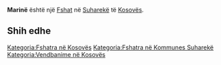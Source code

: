 {{Fshat në Kosovës
 | Emri                = Marinë
| sqi_N_name = Marinë
| sqi_N_FULL_NAME_RO = Marinë
| sqi_N_FULL_NAME_ND_RO = Marine
| sqi_N_SORT_NAME_RG = MARINE
| sqi_N_FULL_NAME_RG = Marinë
| sqi_N_FULL_NAME_ND_RG = Marine
| srp_N_name = Marina
| srp_N_FULL_NAME_RO = Marina
| srp_N_FULL_NAME_ND_RO = Marina
| srp_N_SORT_NAME_RG = MARINA
| srp_N_FULL_NAME_RG = Marina
| srp_N_FULL_NAME_ND_RG = Marina
| srp_NS_name = Марина
| srp_NS_FULL_NAME_RO = Марина
| srp_NS_FULL_NAME_ND_RO = Марина
| srp_NS_SORT_NAME_RG = МАРИНА
| srp_NS_FULL_NAME_RG = Марина
| srp_NS_FULL_NAME_ND_RG = Марина
| srp_V_name = Morina
| srp_V_FULL_NAME_RO = Morina
| srp_V_FULL_NAME_ND_RO = Morina
| srp_V_SORT_NAME_RG = MORINA
| srp_V_FULL_NAME_RG = Morina
| srp_V_FULL_NAME_ND_RG = Morina

 | Emri (Rasa dhanore) = 
 | Figura              = 
 | Shteti              = Kosovo
 | Komuna              = Suharekë
 | Kodi postar         = 
 | Sipërfaqja          = 

 | Popullsia           = 

 | Regj. i popullsisë  = 
 | Dend. e popullsisë  = 
 | Faqja zyrtare       = 
 <!--- Koordinatat ----> 
 | Gjerësia            = 42.702778
 | Gjatësia            = 20.803611
 | Lartësia            = 
}}
'''Marinë''' është një [[Fshat]] në [[Suharekë]] të [[Kosovës]].

<!-- == Gjeografia == -->
<!-- == Historia == -->
<!-- == Demografia == -->
== Shih edhe ==
{{Komuna Suharekë}}
{{Kosovo-Administrata-Cung}}

[[Kategoria:Fshatra në Kosovës]]
[[Kategoria:Fshatra në Kommunes Suharekë]]
[[Kategoria:Vendbanime në Kosovës]]